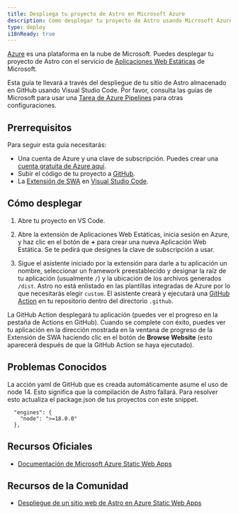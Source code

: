 ```yaml
---
title: Despliega tu proyecto de Astro en Microsoft Azure
description: Cómo desplegar tu proyecto de Astro usando Microsoft Azure
type: deploy
i18nReady: true
---
```


[Azure](https://azure.microsoft.com/) es una plataforma en la nube de Microsoft. Puedes desplegar tu proyecto de Astro con el servicio de [Aplicaciones Web Estáticas](https://aka.ms/staticwebapps) de Microsoft.

Esta guía te llevará a través del despliegue de tu sitio de Astro almacenado en GitHub usando Visual Studio Code. Por favor, consulta las guías de Microsoft para usar una [Tarea de Azure Pipelines](https://learn.microsoft.com/en-us/azure/devops/pipelines/tasks/reference/azure-static-web-app-v0?view=azure-pipelines) para otras configuraciones.

## Prerrequisitos

Para seguir esta guía necesitarás:

- Una cuenta de Azure y una clave de subscripción. Puedes crear una [cuenta gratuita de Azure aquí](https://azure.microsoft.com/free).
- Subir el código de tu proyecto a [GitHub](https://github.com/).
- La [Extensión de SWA](https://marketplace.visualstudio.com/items?itemName=ms-azuretools.vscode-azurestaticwebapps) en [Visual Studio Code](https://code.visualstudio.com/).

## Cómo desplegar

1. Abre tu proyecto en VS Code.

2. Abre la extensión de Aplicaciones Web Estáticas, inicia sesión en Azure, y haz clic en el botón de **+** para crear una nueva Aplicación Web Estática. Se te pedirá que designes la clave de subscripción a usar.

3. Sigue el asistente iniciado por la extensión para darle a tu aplicación un nombre, seleccionar un framework preestablecido y designar la raíz de tu aplicación (usualmente `/`) y la ubicación de los archivos generados `/dist`. Astro no está enlistado en las plantillas integradas de Azure por lo que necesitarás elegir `custom`. El asistente creará y ejecutará una [GitHub Action](https://github.com/features/actions) en tu repositorio dentro del directorio `.github`.

La GitHub Action desplegará tu aplicación (puedes ver el progreso en la pestaña de Actions en GitHub). Cuando se complete con éxito, puedes ver tu aplicación en la dirección mostrada en la ventana de progreso de la Extensión de SWA haciendo clic en el botón de **Browse Website** (esto aparecerá después de que la GitHub Action se haya ejecutado).

## Problemas Conocidos
La acción yaml de GitHub que es creada automáticamente asume el uso de node 14. Esto significa que la compilación de Astro fallará. Para resolver esto actualiza el package.json de tus proyectos con este snippet.

```
  "engines": {
    "node": ">=18.0.0"
  },
```

## Recursos Oficiales

- [Documentación de Microsoft Azure Static Web Apps](https://learn.microsoft.com/es-es/azure/static-web-apps/)

## Recursos de la Comunidad

- [Despliegue de un sitio web de Astro en Azure Static Web Apps](https://www.blueboxes.co.uk/deploying-an-astro-website-to-azure-static-web-apps)

